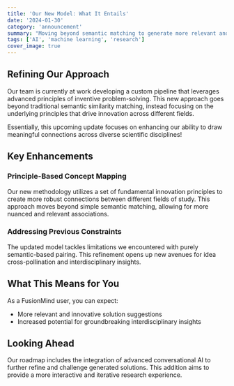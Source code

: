 ```yaml
---
title: 'Our New Model: What It Entails'
date: '2024-01-30'
category: 'announcement'
summary: "Moving beyond semantic matching to generate more relevant and innovative solutions"
tags: ['AI', 'machine learning', 'research']
cover_image: true
---
```


## Refining Our Approach

Our team is currently at work developing a custom pipeline that leverages advanced principles of inventive problem-solving. This new approach goes beyond traditional semantic similarity matching, instead focusing on the underlying principles that drive innovation across different fields.

Essentially, this upcoming update focuses on enhancing our ability to draw meaningful connections across diverse scientific disciplines!

## Key Enhancements

### Principle-Based Concept Mapping

Our new methodology utilizes a set of fundamental innovation principles to create more robust connections between different fields of study. This approach moves beyond simple semantic matching, allowing for more nuanced and relevant associations.

### Addressing Previous Constraints

The updated model tackles limitations we encountered with purely semantic-based pairing. This refinement opens up new avenues for idea cross-pollination and interdisciplinary insights.

## What This Means for You

As a FusionMind user, you can expect:

- More relevant and innovative solution suggestions
- Increased potential for groundbreaking interdisciplinary insights

## Looking Ahead

Our roadmap includes the integration of advanced conversational AI to further refine and challenge generated solutions. This addition aims to provide a more interactive and iterative research experience.

